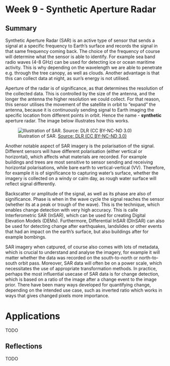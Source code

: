 # Week 9 - Synthetic Aperture Radar

## Summary

Synthetic Aperture Radar (SAR) is an active type of sensor that sends a signal at a specific frequency to Earth's surface and records the signal in that same frequency coming back. The choice of the frequency of course will determine what the sensor is able to identify. For example sea band radio waves (4-8 GHz) can be used for detecting ice or ocean maritime activity. This is why depending on the wavelength we are able to penetrate e.g. through the tree canopy, as well as clouds. Another advantage is that this can collect data at night, as sun's energy is not utilised.

Aperture of the radar is of significance, as that determines the resolution of the collected data. This is controlled by the size of the antenna, and the longer the antenna the higher resolution we could collect. For that reason, this sensor utilises the movement of the satellite in orbit to "expand" the antenna, because it is continuously sending signal to Earth imaging the specific location from different points in orbit. Hence the name - **synthetic** aperture radar. The image below illustrates how this works.

![Illustration of SAR. [Source: DLR (CC BY-NC-ND 3.0)](https://www.dlr.de/en/service/imprint)](res/SAR_imaging_modes.png)

Another notable aspect of SAR imagery is the polarisation of the signal. Different sensors will have different polarisation (either vertical or horizontal), which affects what materials are recorded. For example buildings and trees are most sensitive to sensor sending and receiving horizontal polarisations, while bare earth to vertical-vertical (VV). Therefore, for example it is of significance to capturing water's surface, whether the imagery is collected on a windy or calm day, as rough water surface will reflect signal differently.

Backscatter or amplitude of the signal, as well as its phase are also of significance. Phase is when in the wave cycle the signal reaches the sensor (whether its at a peak or trough of the wave). This is the technique, which enables change detection with very high accuracy. This is calle Interferometric SAR (InSAR), which can be used for creating Digital Elevation Models (DEMs). Furthermore, Differential InSAR (DInSAR) can also be used for detecting change after earthquakes, landslides or other events that had an impact on the earth's surface, but also buildings after for example bombings.

SAR imagery when catpured, of course also comes with lots of metadata, which is crucial to understand and analyse the imagery, for example it will matter whether the data was recorded on the south-to-north or north-to-south orbit pass. Moreover, SAR data will often be on a power scale, which necessitates the use of appropriate transformation methods. In practice, perhaps the most influential usecase of SAR data is for change detection, which is based on a ratio of the image after a change event to the image prior. There have been many ways developed for quantifying change, depending on the intended use case, such as inverted ratio which works in ways that gives changed pixels more importance.

# Applications

TODO

## Reflections

TODO

